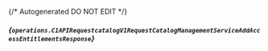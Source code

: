 {/* Autogenerated DO NOT EDIT  */}

##### *{`operations.C1APIRequestcatalogV1RequestCatalogManagementServiceAddAccessEntitlementsResponse`}*
<Collapsible defaultOpen>
    <C1APIRequestcatalogV1RequestCatalogManagementServiceAddAccessEntitlementsResponse/>
</Collapsible>


